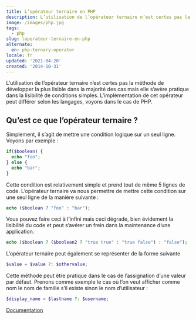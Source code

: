 ```yaml
---
title: L’opérateur ternaire en PHP
description: L’utilisation de l’opérateur ternaire n’est certes pas la méthode de développer la plus lisible dans la majorité des cas mais elle s’avère pratique dans la lisibilité de conditions simples. L’implémentation de cet opérateur peut différer selon les langages, voyons dans le cas de PHP.
image: /images/php.jpg
tags:
  - php
slug: loperateur-ternaire-en-php
alternate:
  en: php-ternary-operator
locale: fr
updated: '2021-04-20'
created: '2014-10-31'
---
```


L’utilisation de l’opérateur ternaire n’est certes pas la méthode de développer la plus lisible dans la majorité des cas mais elle s’avère pratique dans la lisibilité de conditions simples. L’implémentation de cet opérateur peut différer selon les langages, voyons dans le cas de PHP.

## Qu’est ce que l’opérateur ternaire ?

Simplement, il s’agit de mettre une condition logique sur un seul ligne. Voyons par exemple :

```php
if($boolean) {
  echo "foo";
} else {
  echo "bar";
}
```

Cette condition est relativement simple et prend tout de même 5 lignes de code. L’opérateur ternaire va nous permettre de mettre cette condition sur une seul ligne de la manière suivante :

```php
echo ($boolean ? "foo" : "bar");
```

Vous pouvez faire ceci à l’infini mais ceci dégrade, bien évidement la lisibilité du code et peut s’avérer un frein dans la maintenance d’une application.

```php
echo ($boolean ? ($boolean2 ? "true true" : "true false") : "false");
```

L’opérateur ternaire peut également se représenter de la forme suivante

```php
$value = $value ?: $othervalue;
```

Cette méthode peut être pratique dans le cas de l’assignation d’une valeur par défaut. Prenons comme exemple le cas où l’on veut afficher comme nom le nom de famille s’il existe sinon le nom d’utilisateur :

```php
$display_name = $lastname ?: $username;
```

[Documentation](https://php.net/manual/fr/language.operators.comparison.php#language.operators.comparison.ternary)
